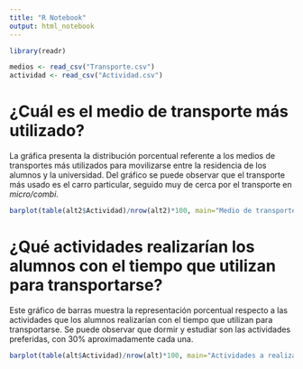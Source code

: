 ```yaml
---
title: "R Notebook"
output: html_notebook
---
```


```r
library(readr)
```

```r
medios <- read_csv("Transporte.csv")
actividad <- read_csv("Actividad.csv")
```

# ¿Cuál es el medio de transporte más utilizado?
La gráfica presenta la distribución porcentual referente a los medios de transportes más utilizados para movilizarse entre la residencia de los alumnos y la universidad. Del gráfico se puede observar que el transporte más usado es el carro particular, seguido muy de cerca por el transporte en _micro/combi_.
```r
barplot(table(alt2$Actividad)/nrow(alt2)*100, main="Medio de transporte", col = c("lightblue","pink","lightgreen", "orange", "gray"), width = c(1,2),ylim=c(0,100))
```

# ¿Qué actividades realizarían los alumnos con el tiempo que utilizan para transportarse?
Este gráfico de barras muestra la representación porcentual respecto a las actividades que los alumnos realizarían con el tiempo que utilizan para transportarse. Se puede observar que dormir y estudiar son las actividades preferidas, con 30% aproximadamente cada una.
```r
barplot(table(alt$Actividad)/nrow(alt)*100, main="Actividades a realizar con el tiempo utilizado para el transporte", col = c("lightblue","pink","lightgreen", "orange", "gray"), width = c(1,2),ylim=c(0,100))
```
